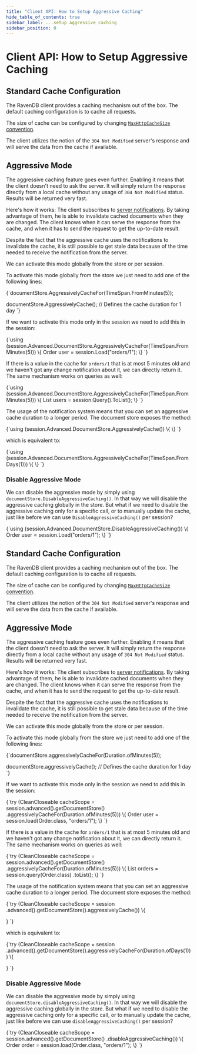 ---
title: "Client API: How to Setup Aggressive Caching"
hide_table_of_contents: true
sidebar_label: ...setup aggressive caching
sidebar_position: 0
---




# Client API: How to Setup Aggressive Caching
<LanguageSwitcher supportedLanguages={supportedLanguages} />
<LanguageContent language="csharp">


## Standard Cache Configuration

The RavenDB client provides a caching mechanism out of the box. The default caching configuration is to cache all requests.

The size of cache can be configured by changing [`MaxHttpCacheSize` convention](../../client-api/configuration/conventions.mdx#maxhttpcachesize).

The client utilizes the notion of the `304 Not Modified` server's response and will serve the data from the cache if available.

## Aggressive Mode

The aggressive caching feature goes even further. Enabling it means that the client doesn't need to ask the server. It will simply return the response directly from a local cache without any usage of `304 Not Modified` status. 
Results will be returned very fast. 

Here's how it works: The client subscribes to [server notifications](../changes/what-is-changes-api.mdx). By taking advantage of them, he is able to invalidate cached documents when they are changed.
The client knows when it can serve the response from the cache, and when it has to send the request to get the up-to-date result. 

<Admonition type="warning" title="Important" id="important" href="#important">
Despite the fact that the aggressive cache uses the notifications to invalidate the cache, it is still possible to get stale data because of the time needed to receive the notification from the server.
</Admonition>

We can activate this mode globally from the store or per session.

To activate this mode globally from the store we just need to add one of the following lines:

<TabItem value="aggressive_cache_global" label="aggressive_cache_global">
<CodeBlock language="csharp">
{`documentStore.AggressivelyCacheFor(TimeSpan.FromMinutes(5));

documentStore.AggressivelyCache(); // Defines the cache duration for 1 day
`}
</CodeBlock>
</TabItem>

If we want to activate this mode only in the session we need to add this in the session:

<TabItem value="aggressive_cache_load" label="aggressive_cache_load">
<CodeBlock language="csharp">
{`using (session.Advanced.DocumentStore.AggressivelyCacheFor(TimeSpan.FromMinutes(5)))
\{
    Order user = session.Load<Order>("orders/1");
\}
`}
</CodeBlock>
</TabItem>

If there is a value in the cache for `orders/1` that is at most 5 minutes old and we haven't got any change notification about it, we can directly return it. The same mechanism works on queries as well:

<TabItem value="aggressive_cache_query" label="aggressive_cache_query">
<CodeBlock language="csharp">
{`using (session.Advanced.DocumentStore.AggressivelyCacheFor(TimeSpan.FromMinutes(5)))
\{
    List<Order> users = session.Query<Order>().ToList();
\}
`}
</CodeBlock>
</TabItem>

The usage of the notification system means that you can set an aggressive cache duration to a longer period. The document store exposes the method:

<TabItem value="aggressive_cache_for_one_day_1" label="aggressive_cache_for_one_day_1">
<CodeBlock language="csharp">
{`using (session.Advanced.DocumentStore.AggressivelyCache())
\{ \}
`}
</CodeBlock>
</TabItem>

which is equivalent to:

<TabItem value="aggressive_cache_for_one_day_2" label="aggressive_cache_for_one_day_2">
<CodeBlock language="csharp">
{`using (session.Advanced.DocumentStore.AggressivelyCacheFor(TimeSpan.FromDays(1)))
\{ \}
`}
</CodeBlock>
</TabItem>

### Disable Aggressive Mode

We can disable the aggressive mode by simply using `documentStore.DisableAggressiveCaching()`. In that way we will disable the aggressive caching 
globally in the store. But what if we need to disable the aggressive caching only for a specific call, or to manually update the cache, just like before we can use `DisableAggressiveCaching()`
per session?

<TabItem value="disable_aggressive_cache" label="disable_aggressive_cache">
<CodeBlock language="csharp">
{`using (session.Advanced.DocumentStore.DisableAggressiveCaching())
\{
    Order user = session.Load<Order>("orders/1");
\}
`}
</CodeBlock>
</TabItem>

</LanguageContent>
<LanguageContent language="java">


## Standard Cache Configuration

The RavenDB client provides a caching mechanism out of the box. The default caching configuration is to cache all requests.

The size of cache can be configured by changing [`MaxHttpCacheSize` convention](../../client-api/configuration/conventions.mdx#maxhttpcachesize).

The client utilizes the notion of the `304 Not Modified` server's response and will serve the data from the cache if available.

## Aggressive Mode

The aggressive caching feature goes even further. Enabling it means that the client doesn't need to ask the server. It will simply return the response directly from a local cache without any usage of `304 Not Modified` status. 
Results will be returned very fast. 

Here's how it works: The client subscribes to [server notifications](../changes/what-is-changes-api.mdx). By taking advantage of them, he is able to invalidate cached documents when they are changed.
The client knows when it can serve the response from the cache, and when it has to send the request to get the up-to-date result. 

<Admonition type="warning" title="Important" id="important" href="#important">
Despite the fact that the aggressive cache uses the notifications to invalidate the cache, it is still possible to get stale data because of the time needed to receive the notification from the server.
</Admonition>

We can activate this mode globally from the store or per session.

To activate this mode globally from the store we just need to add one of the following lines:

<TabItem value="aggressive_cache_global" label="aggressive_cache_global">
<CodeBlock language="java">
{`documentStore.aggressivelyCacheFor(Duration.ofMinutes(5));

documentStore.aggressivelyCache(); // Defines the cache duration for 1 day
`}
</CodeBlock>
</TabItem>

If we want to activate this mode only in the session we need to add this in the session:

<TabItem value="aggressive_cache_load" label="aggressive_cache_load">
<CodeBlock language="java">
{`try (CleanCloseable cacheScope = session.advanced().getDocumentStore()
        .aggressivelyCacheFor(Duration.ofMinutes(5))) \{
    Order user = session.load(Order.class, "orders/1");
\}
`}
</CodeBlock>
</TabItem>

If there is a value in the cache for `orders/1` that is at most 5 minutes old and we haven't got any change notification about it, we can directly return it. The same mechanism works on queries as well:

<TabItem value="aggressive_cache_query" label="aggressive_cache_query">
<CodeBlock language="java">
{`try (CleanCloseable cacheScope = session.advanced().getDocumentStore()
        .aggressivelyCacheFor(Duration.ofMinutes(5))) \{
    List<Order> orders = session.query(Order.class)
        .toList();
\}
`}
</CodeBlock>
</TabItem>

The usage of the notification system means that you can set an aggressive cache duration to a longer period. The document store exposes the method:

<TabItem value="aggressive_cache_for_one_day_1" label="aggressive_cache_for_one_day_1">
<CodeBlock language="java">
{`try (CleanCloseable cacheScope = session
    .advanced().getDocumentStore().aggressivelyCache()) \{

\}
`}
</CodeBlock>
</TabItem>

which is equivalent to:

<TabItem value="aggressive_cache_for_one_day_2" label="aggressive_cache_for_one_day_2">
<CodeBlock language="java">
{`try (CleanCloseable cacheScope = session
    .advanced().getDocumentStore().aggressivelyCacheFor(Duration.ofDays(1))) \{

\}
`}
</CodeBlock>
</TabItem>

### Disable Aggressive Mode

We can disable the aggressive mode by simply using `documentStore.disableAggressiveCaching()`. In that way we will disable the aggressive caching 
globally in the store. But what if we need to disable the aggressive caching only for a specific call, or to manually update the cache, just like before we can use `disableAggressiveCaching()`
per session?

<TabItem value="disable_aggressive_cache" label="disable_aggressive_cache">
<CodeBlock language="java">
{`try (CleanCloseable cacheScope = session.advanced().getDocumentStore()
        .disableAggressiveCaching()) \{
    Order order = session.load(Order.class, "orders/1");
\}
`}
</CodeBlock>
</TabItem>

</LanguageContent>

<!---

-->